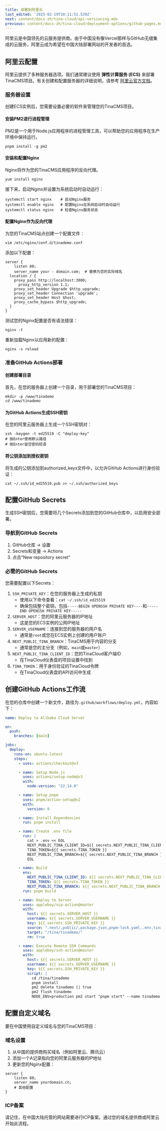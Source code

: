 ```yaml
---
title: 部署到阿里云
last_edited: '2025-02-19T10:11:51.539Z'
next: content/docs-zh/tina-cloud/api-versioning.mdx
previous: content/docs-zh/tina-cloud/deployment-options/github-pages.mdx
---
```


阿里云是中国领先的云服务提供商。由于中国没有像Vercel那样与GitHub无缝集成的云服务，阿里云成为希望在中国大陆部署网站的开发者的首选。

## 阿里云配置

阿里云提供了多种服务器选项。我们通常建议使用 **弹性计算服务 (ECS)** 来部署TinaCMS项目。有关创建和配置服务器的详细说明，请参考 [阿里云官方文档](https://www.alibabacloud.com/help/en/elastic-compute-service)。

### 服务器设置

创建ECS实例后，您需要设置必要的软件来管理您的TinaCMS项目。

#### 安装PM2进行进程管理

PM2是一个用于Node.js应用程序的进程管理工具，可以帮助您的应用程序在生产环境中保持运行。

```
pnpm install -g pm2
```

#### 安装和配置Nginx

Nginx将作为您的TinaCMS应用程序的反向代理。

```
yum install nginx
```

接下来，启动Nginx并设置为系统启动时自动运行：

```
systemctl start nginx    # 启动Nginx服务
systemctl enable nginx   # 配置Nginx在系统启动时自动运行
systemctl status nginx   # 检查Nginx服务状态
```

#### 配置Nginx作为反向代理

为您的TinaCMS站点创建一个配置文件：

```
vim /etc/nginx/conf.d/tinademo.conf
```

添加以下配置：

```
server {
    listen 80;
    server_name your - domain.com;  # 替换为您的实际域名
  location / {
    proxy_pass http://localhost:3000;
      proxy_http_version 1.1;
    proxy_set_header Upgrade $http_upgrade;
    proxy_set_header Connection 'upgrade';
    proxy_set_header Host $host;
    proxy_cache_bypass $http_upgrade;
  }
}
```

测试您的Nginx配置是否有语法错误：

```
nginx -t
```

重新加载Nginx以应用新的配置：

```
nginx -s reload
```

### 准备GitHub Actions部署

#### 创建部署目录

首先，在您的服务器上创建一个目录，用于部署您的TinaCMS项目：

```
mkdir -p /www/tinademo
cd /www/tinademo
```

#### 为GitHub Actions生成SSH密钥

在您的阿里云服务器上生成一个SSH密钥对：

```
ssh -keygen -t ed25519 -C "deploy-key"
# 按Enter使用默认路径
# 按Enter留空密码短语
```

#### 将公钥添加到授权密钥

将生成的公钥添加到authorized\_keys文件中，以允许GitHub Actions进行身份验证：

```
cat ~/.ssh/id_ed25519.pub >> ~/.ssh/authorized_keys
```

## 配置GitHub Secrets

生成SSH密钥后，您需要将几个Secrets添加到您的GitHub仓库中，以启用安全部署。

### 导航到GitHub Secrets

1. GitHub仓库 → 设置
2. Secrets和变量 → Actions
3. 点击“New repository secret”

### 必需的GitHub Secrets

您需要配置以下Secrets：

1. `SSH_PRIVATE_KEY`：在您的服务器上生成的私钥
   * 使用以下命令查看：`cat ~/.ssh/id_ed25519`
   * 确保包括整个密钥，包括`-----BEGIN OPENSSH PRIVATE KEY----`和`-----END OPENSSH PRIVATE KEY-----`
2. `SERVER_HOST`：您的阿里云服务器的IP地址
   * 这是您的ECS实例的公网IP地址
3. `SERVER_USERNAME`：连接到您的服务器的用户名
   * 通常是`root`或您在ECS实例上创建的用户账户
4. `NEXT_PUBLIC_TINA_BRANCH`：TinaCMS用于内容的分支
   * 通常是您的主分支（例如，`main`或`master`）
5. `NEXT_PUBLIC_TINA_CLIENT_ID`：您的TinaCloud客户端ID
   * 在TinaCloud仪表盘的项目设置中找到
6. `TINA_TOKEN`：用于身份验证的TinaCloud令牌
   * 在TinaCloud仪表盘的API访问中生成

## 创建GitHub Actions工作流

在您的仓库中创建一个新文件，路径为`.github/workflows/deploy.yml`，内容如下：

```yaml
name: Deploy to Alibaba Cloud Server

on:
  push:
    branches: [main]

jobs:
  deploy:
    runs-on: ubuntu-latest
    steps:
      - uses: actions/checkout@v3

      - name: Setup Node.js
        uses: actions/setup-node@v3
        with:
          node-version: "22.14.0"

      - name: Setup pnpm
        uses: pnpm/action-setup@v2
        with:
          version: 8

      - name: Install Dependencies
        run: pnpm install

      - name: Create .env file
        run: |
          cat > .env << EOL
          NEXT_PUBLIC_TINA_CLIENT_ID=${{ secrets.NEXT_PUBLIC_TINA_CLIENT_ID }}
          TINA_TOKEN=${{ secrets.TINA_TOKEN }}
          NEXT_PUBLIC_TINA_BRANCH=${{ secrets.NEXT_PUBLIC_TINA_BRANCH }}
          EOL

      - name: Build
        env:
          NEXT_PUBLIC_TINA_CLIENT_ID: ${{ secrets.NEXT_PUBLIC_TINA_CLIENT_ID }}
          TINA_TOKEN: ${{ secrets.TINA_TOKEN }}
          NEXT_PUBLIC_TINA_BRANCH: ${{ secrets.NEXT_PUBLIC_TINA_BRANCH }}
        run: pnpm build

      - name: Deploy to Server
        uses: appleboy/scp-action@master
        with:
          host: ${{ secrets.SERVER_HOST }}
          username: ${{ secrets.SERVER_USERNAME }}
          key: ${{ secrets.SSH_PRIVATE_KEY }}
          source: ".next/,public/,package.json,pnpm-lock.yaml,.env,tina/,next.config.js,.tina/"
          target: "/tina/tinademo/"
          rm: true

      - name: Execute Remote SSH Commands
        uses: appleboy/ssh-action@master
        with:
          host: ${{ secrets.SERVER_HOST }}
          username: ${{ secrets.SERVER_USERNAME }}
          key: ${{ secrets.SSH_PRIVATE_KEY }}
          script: |
            cd /tina/tinademo
            pnpm install
            pm2 delete tinademo || true
            pm2 flush tinademo
            NODE_ENV=production pm2 start "pnpm start" --name tinademo

```

## 配置自定义域名

要在中国使用自定义域名与您的TinaCMS项目：

### 域名设置

1. 从中国的提供商购买域名（例如阿里云、腾讯云）
2. 添加一个A记录指向您的阿里云服务器的IP地址
3. 更新您的Nginx配置：

```
server {
    listen 80;
    server_name yourdomain.cn;
    # 其他配置
}
```

### ICP备案

请记住，在中国大陆托管的网站需要进行ICP备案。通过您的域名提供商或阿里云开始此流程。
